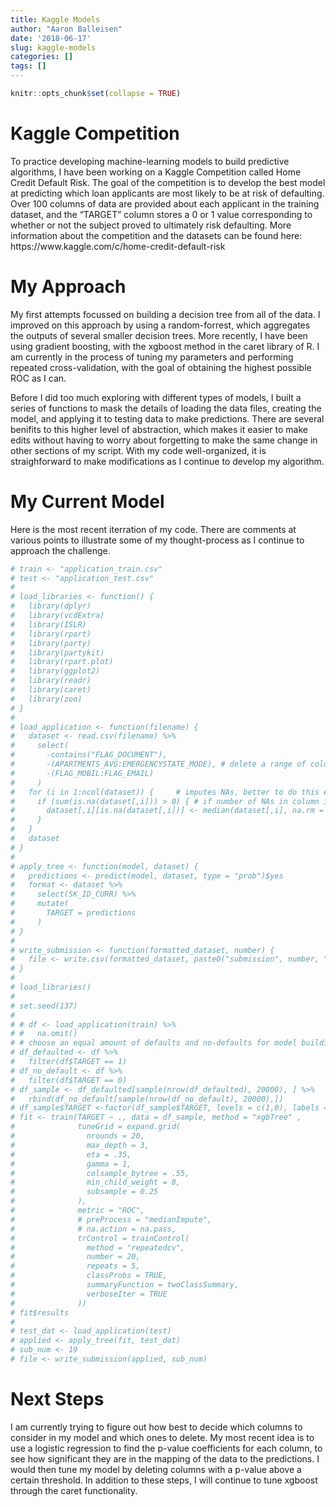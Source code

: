 ```yaml
---
title: Kaggle Models
author: "Aaron Balleisen"
date: '2018-06-17'
slug: kaggle-models
categories: []
tags: []
---
```


```r
knitr::opts_chunk$set(collapse = TRUE)
```

# Kaggle Competition

To practice developing machine-learning models to build predictive algorithms, I have been working on a Kaggle Competition called Home Credit Default Risk. The goal of the competition is to develop the best model at predicting which loan applicants are most likely to be at risk of defaulting. Over 100 columns of data are provided about each applicant in the training dataset, and the "TARGET" column stores a 0 or 1 value corresponding to whether or not the subject proved to ultimately risk defaulting. More information about the competition and the datasets can be found here: https://www.kaggle.com/c/home-credit-default-risk

# My Approach

My first attempts focussed on building a decision tree from all of the data. I improved on this approach by using a random-forrest, which aggregates the outputs of several smaller decision trees. More recently, I have been using gradient boosting, with the xgboost method in the caret library of R. I am currently in the process of tuning my parameters and performing repeated cross-validation, with the goal of obtaining the highest possible ROC as I can.

Before I did too much exploring with different types of models, I built a series of functions to mask the details of loading the data files, creating the model, and applying it to testing data to make predictions. There are several benifits to this higher level of abstraction, which makes it easier to make edits without having to worry about forgetting to make the same change in other sections of my script. With my code well-organized, it is straighforward to make modifications as I continue to develop my algorithm.

# My Current Model

Here is the most recent iterration of my code. There are comments at various points to illustrate some of my thought-process as I continue to approach the challenge.

```r
# train <- "application_train.csv"
# test <- "application_test.csv"
# 
# load_libraries <- function() {
#   library(dplyr)
#   library(vcdExtra)
#   library(ISLR)
#   library(rpart)
#   library(party)
#   library(partykit)
#   library(rpart.plot)
#   library(ggplot2)
#   library(readr)
#   library(caret)
#   library(zoo)
# }
#     
# load_application <- function(filename) {
#   dataset <- read.csv(filename) %>%
#     select(
#       -contains("FLAG_DOCUMENT"),
#       -(APARTMENTS_AVG:EMERGENCYSTATE_MODE), # delete a range of columns
#       -(FLAG_MOBIL:FLAG_EMAIL)
#     )
#   for (i in 1:ncol(dataset)) {     # imputes NAs, better to do this each time you cross validate
#     if (sum(is.na(dataset[,i])) > 0) { # if number of NAs in column is > 0
#       dataset[,i][is.na(dataset[,i])] <- median(dataset[,i], na.rm = T) # replace NAs with median
#     }
#   }
#   dataset
# }
#   
# apply_tree <- function(model, dataset) {
#   predictions <- predict(model, dataset, type = "prob")$yes
#   format <- dataset %>%
#     select(SK_ID_CURR) %>%
#     mutate(
#       TARGET = predictions
#     )
# }
#     
# write_submission <- function(formatted_dataset, number) {
#   file <- write.csv(formatted_dataset, paste0("submission", number, "_aaronsb.csv"), row.names = FALSE)
# }
# 
# load_libraries()
# 
# set.seed(137)
# 
# # df <- load_application(train) %>%
# #   na.omit()
# # choose an equal amount of defaults and no-defaults for model building (remove bias)
# df_defaulted <- df %>%
#   filter(df$TARGET == 1)
# df_no_default <- df %>%
#   filter(df$TARGET == 0)
# df_sample <- df_defaulted[sample(nrow(df_defaulted), 20000), ] %>%
#   rbind(df_no_default[sample(nrow(df_no_default), 20000),])
# df_sample$TARGET <-factor(df_sample$TARGET, levels = c(1,0), labels = c("yes", "no"))
# fit <- train(TARGET ~ ., data = df_sample, method = "xgbTree" , 
#              tuneGrid = expand.grid(
#                nrounds = 20,
#                max_depth = 3,
#                eta = .35,
#                gamma = 1,
#                colsample_bytree = .55,
#                min_child_weight = 8,
#                subsample = 0.25
#              ),
#              metric = "ROC",
#              # preProcess = "medianImpute",
#              # na.action = na.pass,
#              trControl = trainControl(
#                method = "repeatedcv",
#                number = 20,
#                repeats = 5,
#                classProbs = TRUE,
#                summaryFunction = twoClassSummary,
#                verboseIter = TRUE
#              ))
# fit$results
# 
# test_dat <- load_application(test)
# applied <- apply_tree(fit, test_dat)
# sub_num <- 19
# file <- write_submission(applied, sub_num)
```

# Next Steps

I am currently trying to figure out how best to decide which columns to consider in my model and which ones to delete. My most recent idea is to use a logistic regression to find the p-value coefficients for each column, to see how significant they are in the mapping of the data to the predictions. I would then tune my model by deleting columns with a p-value above a certain threshold. In addition to these steps, I will continue to tune xgboost through the caret functionality.


